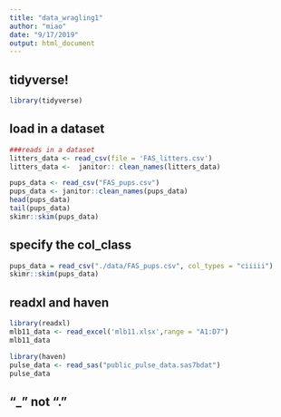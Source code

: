 ```yaml
---
title: "data_wragling1"
author: "miao"
date: "9/17/2019"
output: html_document
---
```


## tidyverse!
```r
library(tidyverse)
```

## load in a dataset
```r
###reads in a dataset
litters_data <- read_csv(file = 'FAS_litters.csv')
litters_data <-  janitor:: clean_names(litters_data)

pups_data <- read_csv("FAS_pups.csv")
pups_data <- janitor::clean_names(pups_data)
head(pups_data)
tail(pups_data)
skimr::skim(pups_data)

```

## specify the col_class
```r
pups_data = read_csv("./data/FAS_pups.csv", col_types = "ciiiii")
skimr::skim(pups_data)
```

## readxl and haven

```r
library(readxl)
mlb11_data <- read_excel('mlb11.xlsx',range = "A1:D7")
mlb11_data
```

```r
library(haven)
pulse_data <- read_sas("public_pulse_data.sas7bdat")
pulse_data
```

## "_" not "."

